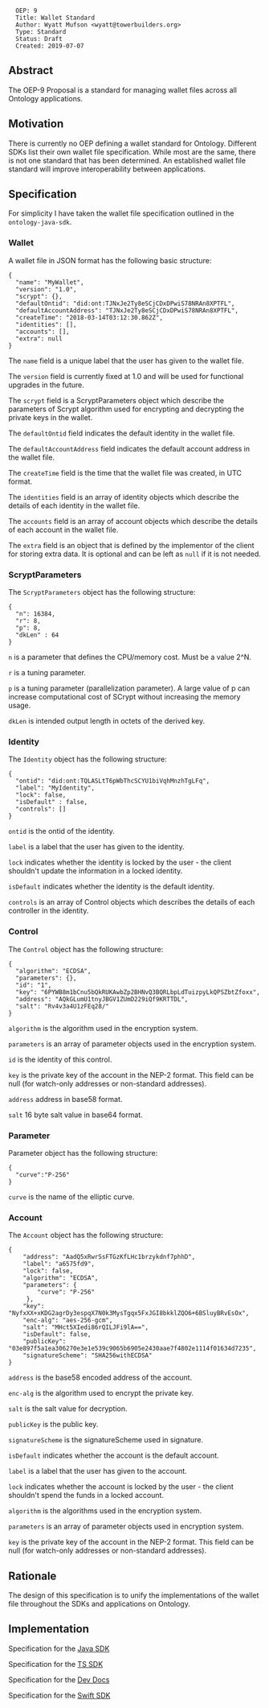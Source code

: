 <pre>
  OEP: 9
  Title: Wallet Standard
  Author: Wyatt Mufson <wyatt@towerbuilders.org>
  Type: Standard
  Status: Draft
  Created: 2019-07-07
</pre>

==Abstract==

The OEP-9 Proposal is a standard for managing wallet files across all Ontology applications.

==Motivation==

There is currently no OEP defining a wallet standard for Ontology.
Different SDKs list their own wallet file specification.
While most are the same, there is not one standard that has been determined.
An established wallet file standard will improve interoperability between applications.

==Specification==

For simplicity I have taken the wallet file specification outlined in the <code>ontology-java-sdk</code>.

===Wallet===

A wallet file in JSON format has the following basic structure:

<pre>
{
  "name": "MyWallet",
  "version": "1.0",
  "scrypt": {},
  "defaultOntid": "did:ont:TJNxJe2Ty8eSCjCDxDPwiS78NRAn8XPTFL",
  "defaultAccountAddress": "TJNxJe2Ty8eSCjCDxDPwiS78NRAn8XPTFL",
  "createTime": "2018-03-14T03:12:30.862Z",
  "identities": [],
  "accounts": [],
  "extra": null
}
</pre>

The <code>name</code> field is a unique label that the user has given to the wallet file.

The <code>version</code> field is currently fixed at 1.0 and will be used for functional upgrades in the future.

The <code>scrypt</code> field is a ScryptParameters object which describe the parameters of Scrypt algorithm used for encrypting and decrypting the private keys in the wallet.

The <code>defaultOntid</code> field indicates the default identity in the wallet file.

The <code>defaultAccountAddress</code> field indicates the default account address in the wallet file.

The <code>createTime</code> field is the time that the wallet file was created, in UTC format.

The <code>identities</code> field is an array of identity objects which describe the details of each identity in the wallet file.

The <code>accounts</code> field is an array of account objects which describe the details of each account in the wallet file.

The <code>extra</code> field is an object that is defined by the implementor of the client for storing extra data.
It is optional and can be left as <code>null</code> if it is not needed.

===ScryptParameters===

The <code>ScryptParameters</code> object has the following structure:

<pre>
{
  "n": 16384,
  "r": 8,
  "p": 8,
  "dkLen" : 64
}
</pre>

<code>n</code> is a parameter that defines the CPU/memory cost.
Must be a value 2^N.

<code>r</code> is a tuning parameter.

<code>p</code> is a tuning parameter (parallelization parameter).
A large value of p can increase computational cost of SCrypt without increasing the memory usage.

<code>dkLen</code> is intended output length in octets of the derived key.

===Identity===

The <code>Identity</code> object has the following structure:

<pre>
{
  "ontid": "did:ont:TQLASLtT6pWbThcSCYU1biVqhMnzhTgLFq",
  "label": "MyIdentity",
  "lock": false,
  "isDefault" : false,
  "controls": []
}
</pre>

<code>ontid</code> is the ontid of the identity.

<code>label</code> is a label that the user has given to the identity.

<code>lock</code> indicates whether the identity is locked by the user - the client shouldn't update the information in a locked identity.

<code>isDefault</code> indicates whether the identity is the default identity.

<code>controls</code> is an array of Control objects which describes the details of each controller in the identity.

===Control===

The <code>Control</code> object has the following structure:

<pre>
{
  "algorithm": "ECDSA",
  "parameters": {},
  "id": "1",
  "key": "6PYWB8m1bCnu5bQkRUKAwbZp2BHNvQ3BQRLbpLdTuizpyLkQPSZbtZfoxx",
  "address": "AQkGLumU1tnyJBGV1ZUmD229iQf9KRTTDL",
  "salt": "Rv4v3a4U1zFEq28/"
}
</pre>

<code>algorithm</code> is the algorithm used in the encryption system.

<code>parameters</code> is an array of parameter objects used in the encryption system.

<code>id</code> is the identity of this control.

<code>key</code> is the private key of the account in the NEP-2 format.
This field can be null (for watch-only addresses or non-standard addresses).

<code>address</code> address in base58 format.

<code>salt</code> 16 byte salt value in base64 format.

===Parameter===

Parameter object has the following structure:

<pre>
{
  "curve":"P-256"
}
</pre>

<code>curve</code> is the name of the elliptic curve.

===Account===

The <code>Account</code> object has the following structure:

<pre>
{
    "address": "AadQ5xRwrSsFTGzKfLHc1brzykdnf7phhD",
    "label": "a6575fd9",
    "lock": false,
    "algorithm": "ECDSA",
    "parameters": {
    	"curve": "P-256"
     },
    "key": "NyfxXX+xKDG2agrDy3espqX7N0k3MysTgqx5FxJGI8bkklZQO6+6BSluyBRvEsOx",
    "enc-alg": "aes-256-gcm",
    "salt": "MHct5XIedi86rQILJFi9lA==",
    "isDefault": false,
    "publicKey": "03e897f5a1ea306270e3e1e539c9065b6905e2430aae7f4802e1114f01634d7235",
    "signatureScheme": "SHA256withECDSA"
}
</pre>

<code>address</code> is the base58 encoded address of the account.

<code>enc-alg</code> is the algorithm used to encrypt the private key.

<code>salt</code> is the salt value for decryption.

<code>publicKey</code> is the public key.

<code>signatureScheme</code> is the signatureScheme used in signature.

<code>isDefault</code> indicates whether the account is the default account.

<code>label</code> is a label that the user has given to the account.

<code>lock</code> indicates whether the account is locked by the user - the client shouldn't spend the funds in a locked account.

<code>algorithm</code> is the algorithms used in the encryption system.

<code>parameters</code> is an array of parameter objects used in encryption system.

<code>key</code> is the private key of the account in the NEP-2 format.
This field can be null (for watch-only addresses or non-standard addresses).


==Rationale==

The design of this specification is to unify the implementations of the wallet file throughout the SDKs and applications on Ontology.

==Implementation==

Specification for the [[https://github.com/ontio/ontology-java-sdk/blob/master/docs/en/Wallet_File_Specification_en.md | Java SDK]]

Specification for the [[https://github.com/ontio/ontology-ts-sdk/blob/master/docs/en/Wallet_File_Specification.md | TS SDK]]

Specification for the [[https://dev-docs.ont.io/#/docs-en/SDKs/01-wallet-file-specification | Dev Docs]]

Specification for the [[https://github.com/Ryucoin/neovm-utils/blob/master/docs/ont-wallet.md | Swift SDK]]
